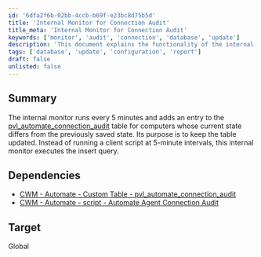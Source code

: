```yaml
---
id: '6dfa2f6b-02bb-4ccb-b69f-e23bc8d75b5d'
title: 'Internal Monitor for Connection Audit'
title_meta: 'Internal Monitor for Connection Audit'
keywords: ['monitor', 'audit', 'connection', 'database', 'update']
description: 'This document explains the functionality of the internal monitor that runs every 5 minutes to update the pvl_automate_connection_audit table by logging entries for computers whose current state differs from their previously saved state. It serves as an efficient alternative to running client scripts at frequent intervals.'
tags: ['database', 'update', 'configuration', 'report']
draft: false
unlisted: false
---
```

## Summary

The internal monitor runs every 5 minutes and adds an entry to the [pvl_automate_connection_audit](https://proval.itglue.com/DOC-5078775-18178744) table for computers whose current state differs from the previously saved state. Its purpose is to keep the table updated. Instead of running a client script at 5-minute intervals, this internal monitor executes the insert query.

## Dependencies

- [CWM - Automate - Custom Table - pvl_automate_connection_audit](https://proval.itglue.com/DOC-5078775-18178744)
- [CWM - Automate - script - Automate Agent Connection Audit](https://proval.itglue.com/DOC-5078775-18178745)

## Target

Global











